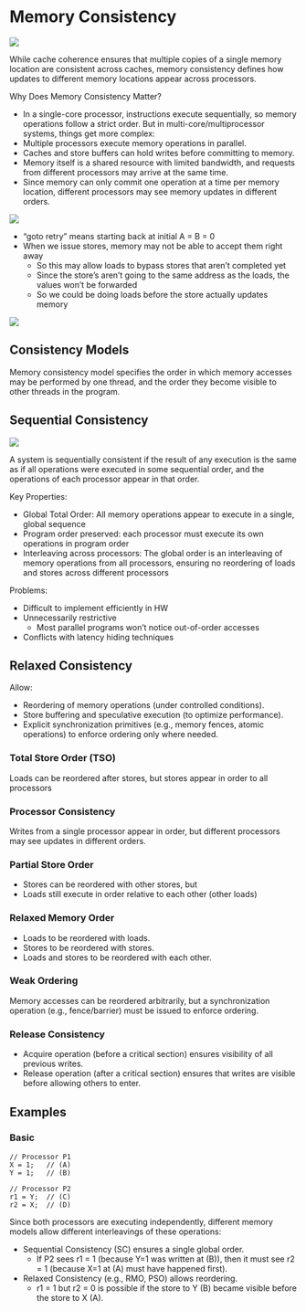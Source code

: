 # Memory Consistency

![](images/consistency/coherence-vs-consis.png)

While cache coherence ensures that multiple copies of a single memory location are consistent across caches, memory consistency defines how updates to different memory locations appear across processors.

Why Does Memory Consistency Matter?

- In a single-core processor, instructions execute sequentially, so memory operations follow a strict order. But in multi-core/multiprocessor systems, things get more complex:
- Multiple processors execute memory operations in parallel.
- Caches and store buffers can hold writes before committing to memory.
- Memory itself is a shared resource with limited bandwidth, and requests from different processors may arrive at the same time.
- Since memory can only commit one operation at a time per memory location, different processors may see memory updates in different orders.

![](images/consistency/issue-of-consis.png)

- "goto retry" means starting back at initial A = B = 0
- When we issue stores, memory may not be able to accept them right away
  - So this may allow loads to bypass stores that aren't completed yet
  - Since the store's aren't going to the same address as the loads, the values won't be forwarded
  - So we could be doing loads before the store actually updates memory


![](images/consistency/dekkers-store-buff.png)

## Consistency Models

Memory consistency model specifies the order in which memory accesses may be performed by one thread, and the order they become visible to other threads in the program.

## Sequential Consistency

![](images/consistency/seq-consis.png)

A system is sequentially consistent if the result of any execution is the same as if all operations were executed in some sequential order, and the operations of each processor appear in that order.

Key Properties:

- Global Total Order: All memory operations appear to execute in a single, global sequence
- Program order preserved: each processor must execute its own operations in program order
- Interleaving across processors: The global order is an interleaving of memory operations from all processors, ensuring no reordering of loads and stores across different processors

Problems:

- Difficult to implement efficiently in HW
- Unnecessarily restrictive
  - Most parallel programs won't notice out-of-order accesses
- Conflicts with latency hiding techniques

## Relaxed Consistency

Allow:

- Reordering of memory operations (under controlled conditions).
- Store buffering and speculative execution (to optimize performance).
- Explicit synchronization primitives (e.g., memory fences, atomic operations) to enforce ordering only where needed.

### Total Store Order (TSO)

Loads can be reordered after stores, but stores appear in order to all processors

### Processor Consistency

Writes from a single processor appear in order, but different processors may see updates in different orders.

### Partial Store Order

- Stores can be reordered with other stores, but
- Loads still execute in order relative to each other (other loads)

### Relaxed Memory Order

- Loads to be reordered with loads.
- Stores to be reordered with stores.
- Loads and stores to be reordered with each other.

### Weak Ordering

Memory accesses can be reordered arbitrarily, but a synchronization operation (e.g., fence/barrier) must be issued to enforce ordering.


### Release Consistency

- Acquire operation (before a critical section) ensures visibility of all previous writes.
- Release operation (after a critical section) ensures that writes are visible before allowing others to enter.

## Examples


### Basic

```
// Processor P1
X = 1;   // (A)
Y = 1;   // (B)

// Processor P2
r1 = Y;  // (C)
r2 = X;  // (D)
```

Since both processors are executing independently, different memory models allow different interleavings of these operations:

- Sequential Consistency (SC) ensures a single global order.
  - If P2 sees r1 = 1 (because Y=1 was written at (B)), then it must see r2 = 1 (because X=1 at (A) must have happened first).
- Relaxed Consistency (e.g., RMO, PSO) allows reordering.
  - r1 = 1 but r2 = 0 is possible if the store to Y (B) became visible before the store to X (A).